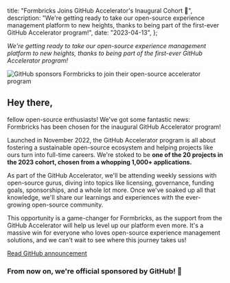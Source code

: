 
  title: "Formbricks Joins GitHub Accelerator's Inaugural Cohort 💃",
  description:
    "We're getting ready to take our open-source experience management platform to new heights, thanks to being part of the first-ever GitHub Accelerator program!",
  date: "2023-04-13",
};

<AuthorBox name="Johannes" title="Co-Founder" date="April 7th, 2023" duration="4" />

_We're getting ready to take our open-source experience management platform to new heights, thanks to being part of the first-ever GitHub Accelerator program!_

<Image
  src={TitleImage}
  alt="GitHub sponsors Formbricks to join their open-source accelerator program"
  className="rounded-lg"
/>

## Hey there,

fellow open-source enthusiasts! We've got some fantastic news: Formbricks has been chosen for the inaugural GitHub Accelerator program!

Launched in November 2022, the GitHub Accelerator program is all about fostering a sustainable open-source ecosystem and helping projects like ours turn into full-time careers. We're stoked to be **one of the 20 projects in the 2023 cohort, chosen from a whopping 1,000+ applications.**

As part of the GitHub Accelerator, we'll be attending weekly sessions with open-source gurus, diving into topics like licensing, governance, funding goals, sponsorships, and a whole lot more. Once we've soaked up all that knowledge, we'll share our learnings and experiences with the ever-growing open-source community.

This opportunity is a game-changer for Formbricks, as the support from the GitHub Accelerator will help us level up our platform even more. It's a massive win for everyone who loves open-source experience management solutions, and we can't wait to see where this journey takes us!

[Read GitHub announcement](https://github.blog/2023-04-12-github-accelerator-our-first-cohort-and-whats-next/)

### From now on, we're official sponsored by GitHub! 🎉

<NewsletterSignup />

